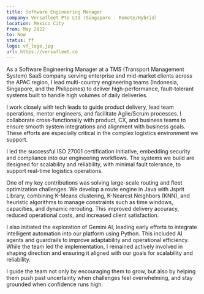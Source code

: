 ```yaml
---
title: Software Engineering Manager
company: Versafleet Pte Ltd (Singapore - Remote/Hybrid)
location: Mexico City
from: May 2022
to: Now
status: ff
logo: vf_logo.jpg
url: https://versafleet.co
---
```


As a Software Engineering Manager at a TMS (Transport Management System) SaaS company serving enterprise and mid-market clients across the APAC region, I lead multi-country engineering teams (Indonesia, Singapore, and the Philippines) to deliver high-performance, fault-tolerant systems built to handle high volumes of daily deliveries.

I work closely with tech leads to guide product delivery, lead team operations, mentor engineers, and facilitate Agile/Scrum processes. I collaborate cross-functionally with product, CX, and business teams to ensure smooth system integrations and alignment with business goals. These efforts are especially critical in the complex logistics environment we support.

I led the successful ISO 27001 certification initiative, embedding security and compliance into our engineering workflows. The systems we build are designed for scalability and reliability, with minimal fault tolerance, to support real-time logistics operations.

One of my key contributions was solving large-scale routing and fleet optimization challenges. We develop a route engine in Java with Jsprit Library, combining K-Means clustering, K-Nearest Neighbors (KNN), and heuristic algorithms to manage constraints such as time windows, capacities, and dynamic rerouting. This improved delivery accuracy, reduced operational costs, and increased client satisfaction.

I also initiated the exploration of Gemini AI, leading early efforts to integrate intelligent automation into our platform using Python. This included AI agents and guardrails to improve adaptability and operational efficiency. While the team led the implementation, I remained actively involved in shaping direction and ensuring it aligned with our goals for scalability and reliability.

I guide the team not only by encouraging them to grow, but also by helping them push past uncertainty when challenges feel overwhelming, and stay grounded when confidence runs high.